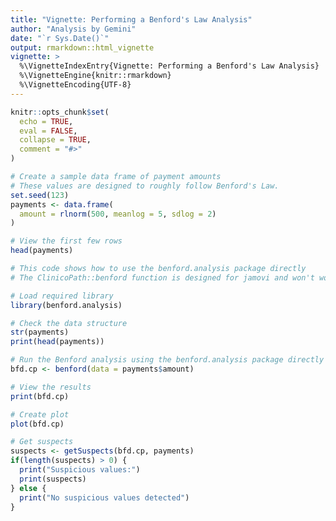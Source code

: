 ```yaml
---
title: "Vignette: Performing a Benford's Law Analysis"
author: "Analysis by Gemini"
date: "`r Sys.Date()`"
output: rmarkdown::html_vignette
vignette: >
  %\VignetteIndexEntry{Vignette: Performing a Benford's Law Analysis}
  %\VignetteEngine{knitr::rmarkdown}
  %\VignetteEncoding{UTF-8}
---
```


```r
knitr::opts_chunk$set(
  echo = TRUE,
  eval = FALSE,
  collapse = TRUE,
  comment = "#>"
)
```

```r
# Create a sample data frame of payment amounts
# These values are designed to roughly follow Benford's Law.
set.seed(123)
payments <- data.frame(
  amount = rlnorm(500, meanlog = 5, sdlog = 2)
)

# View the first few rows
head(payments)
```


```r
# This code shows how to use the benford.analysis package directly
# The ClinicoPath::benford function is designed for jamovi and won't work in R Markdown

# Load required library
library(benford.analysis)

# Check the data structure
str(payments)
print(head(payments))

# Run the Benford analysis using the benford.analysis package directly
bfd.cp <- benford(data = payments$amount)

# View the results
print(bfd.cp)

# Create plot
plot(bfd.cp)

# Get suspects
suspects <- getSuspects(bfd.cp, payments)
if(length(suspects) > 0) {
  print("Suspicious values:")
  print(suspects)
} else {
  print("No suspicious values detected")
}
```

